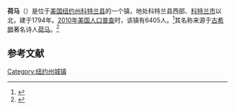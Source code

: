 {{Infobox settlement
|official_name            = 荷马
|settlement_type          = 镇
|nickname                 = 
|motto                    =

<!-- Images -->
|image_skyline            = Homer, NY, Town Hall IMG_1500.JPG
|imagesize                = 
|image_caption            = 荷马镇政厅
|image_flag               = 
|image_seal               =

<!-- Maps -->
|image_map                = 
|mapsize                  = 
|map_caption              = 
|image_map1               = 
|mapsize1                 = 
|map_caption1             = 
|pushpin_map              = USA New York <!--required to use image on next line-->
|pushpin_image            = New York Locator Map with US.PNG
|pushpin_label            = 荷马
|pushpin_label_position   =
|pushpin_map_caption      = 
|pushpin_mapsize          =

<!-- Location -->
|latd  = 42 |latm  = 38 |lats  = 13 |latNS  = N
|longd = 76 |longm = 10 |longs = 43 |longEW = W
|coordinates_region       = US-NY
|coordinates_display      = inline,title
|subdivision_type         = [[国家|国家]]
|subdivision_name         = [[美国|美国]]
|subdivision_type1        = [[美国行政区划|州]]
|subdivision_name1        = [[纽约州|纽约州]]
|subdivision_type2        = [[纽约州行政区划|县]]
|subdivision_name2        = [[科特兰县_(纽约州)|科特兰县]]
|government_footnotes     = 
|government_type          =
|established_title        = 
|established_date         =

<!-- Area -->
|unit_pref                = Imperial
|area_footnotes           = 
|area_magnitude           = 
|area_total_km2           = 131.2
|area_land_km2            = 130.0
|area_water_km2           = 1.2
|area_total_sq_mi         = 
|area_land_sq_mi          = 
|area_water_sq_mi         =

<!-- Elevation -->
|elevation_footnotes      = 
|elevation_m              = 
|elevation_ft             = 1133

<!-- Population -->
|population_as_of         = [[2010年美国人口普查|2010]]
|population_footnotes    =
|population_total         = 6405
|population_density_km2   = 49.3
|population_density_sq_mi = 

<!-- General information -->
|timezone                 = [[美国东部时间|EST]]
|utc_offset               = -5
|timezone_DST             = EDT
|utc_offset_DST           = -4
|postal_code_type         = [[美国邮政编码|邮政编码]]
|postal_code              = 13077
|area_code                = 
|website                  = {{URL|www.townofhomer.org}}
|footnotes                = 
}}
'''荷马'''（{{lang-en|Homer}}）是位于[[美国|美国]][[纽约州|纽约州]][[科特兰县_(纽约州)|科特兰县]]的一个镇，地处科特兰县西部、[[科特兰市|科特兰市]]以北，建于1794年。[[2010年美国人口普查|2010年美国人口普查]]时，该镇有6405人。<ref name>{{cite web|url=http://factfinder2.census.gov|publisher=[[United_States_Census_Bureau|United States Census Bureau]]|title=American FactFinder|accessdate=2020-09-18|archive-date=2013-09-11|archive-url=https://web.archive.org/web/20130911234518/http://factfinder2.census.gov/|dead-url=no}}</ref>其名称来源于[[古希腊|古希腊]]著名诗人[[荷马|荷马]]。<ref>{{cite book | url=http://books.google.com/books?id=9V1IAAAAMAAJ&pg=PA159#v=onepage&q&f=false | title=The Origin of Certain Place Names in the United States | publisher=Govt. Print. Off. | author=Gannett, Henry | year=1905 | pages=159 | access-date=2016-04-24 | archive-date=2016-05-07 | archive-url=https://web.archive.org/web/20160507110321/https://books.google.com/books?id=9V1IAAAAMAAJ&pg=PA159#v=onepage&q&f=false | dead-url=no }}</ref>

== 参考文献 ==
{{reflist}}

{{NY-stub}}
[[Category:纽约州城镇|Category:纽约州城镇]]